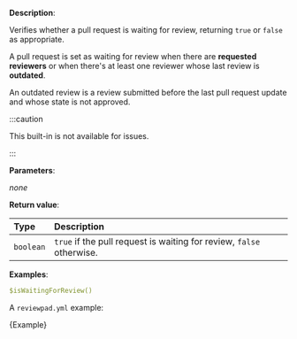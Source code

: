 
**Description**:

Verifies whether a pull request is waiting for review, returning `true` or `false` as appropriate.

A pull request is set as waiting for review when there are **requested reviewers** or when there's at least one reviewer whose last review is **outdated**.

An outdated review is a review submitted before the last pull request update and whose state is not approved.

:::caution

This built-in is not available for issues.

:::

**Parameters**:

_none_

**Return value**:

| Type      | Description                                                          |
| :-------- | :------------------------------------------------------------------- |
| `boolean` | `true` if the pull request is waiting for review, `false` otherwise. |

**Examples**:

```yml
$isWaitingForReview()
```

A `reviewpad.yml` example:

<CodeBlock language="yml" title="reviewpad.yml">{Example}</CodeBlock>
